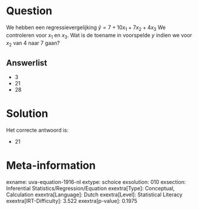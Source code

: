Question
========

We hebben een regressievergelijking $\hat{y} = 7 + 10x_{1} +
7x_{2} + 4x_{3}$ We controleren voor *x*~1~ en *x*~3~. Wat is de
toename in voorspelde *y* indien we voor *x*~2~ van 4 naar 7 gaan?

Answerlist
----------

* 3
* 21
* 28

Solution
========

Het correcte antwoord is: 

* 21

Meta-information
================
exname: uva-equation-1916-nl
extype: schoice
exsolution: 010
exsection: Inferential Statistics/Regression/Equation
exextra[Type]: Conceptual, Calculation
exextra[Language]: Dutch
exextra[Level]: Statistical Literacy
exextra[IRT-Difficulty]: 3.522
exextra[p-value]: 0.1975
